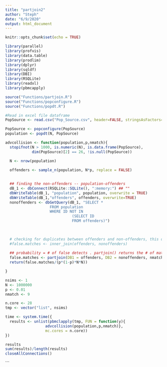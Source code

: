 ```yaml
---
title: "partjoin2"
author: "Steph"
date: "6/9/2020"
output: html_document
---
```


```r
knitr::opts_chunk$set(echo = TRUE)
```

```r
library(parallel)
library(profvis)
library(data.table)
library(prodlim)
library(dplyr)
library(sqldf)
library(DBI)
library(RSQLite)
library(readxl)
library(pbmcapply)
```


```r
source("Functions/partjoin.R")
source("Functions/popconfigure.R")
source("Functions/popdt.R")
```

```r
#Read in excel file dataframe 
PopSource <- read.csv("Pop_Source.csv", header=FALSE, stringsAsFactors=FALSE)

PopSource <- popconfigure(PopSource)
population <- popdt(N, PopSource)
```

```r
advcollision <- function(population,p,nmatch){
  stopifnot(N > 1000, is.numeric(N), is.data.frame(PopSource),
            dim(PopSource)[2] == 26, !is.null(PopSource))

  N <- nrow(population)
  
  offenders <- sample_n(population, N*p, replace = FALSE)

  
  ## finding the non-offenders -- population-offenders
  dB_1 <- dbConnect(RSQLite::SQLite(), ":memory:") ## "" 
  dbWriteTable(dB_1, "population", population, overwrite = TRUE)
  dbWriteTable(dB_1,"offenders", offenders, overwrite=TRUE)
  nonoffenders <- dbGetQuery(dB_1, "SELECT *
                    FROM population 
                    WHERE ID NOT IN
                              (SELECT ID
                              FROM offenders)")
  

  
  # checking for duplicates between offenders and non-offenders, this only works for 13 loci
  #false.matches <- inner_join(offenders, nonoffenders)
  
  ## probability = # of false detects . partjoin() returns the # of matches found. 
  false.matches <- partjoin(DB1 = offenders, DB2 = nonoffenders, nmatch)
  return(false.matches/(p*(1-p)*N*N))

}

```



```r
nsims <- 1
N <- 1000000
p <- 0.01
nmatch <- 9

n.core <- 28
tmp <- vector("list", nsims)

time <- system.time({
  results <- unlist(pbmclapply(tmp, FUN = function(y){
                  advcollision(population,p,nmatch)},
                  mc.cores = n.core))
})

results
sum(results)/length(results)
closeAllConnections()

```

```